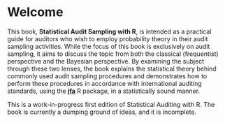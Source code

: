 # Welcome {.unnumbered}

This book, **Statistical Audit Sampling with R**, is intended as a practical guide for auditors who wish to employ probability theory in their audit sampling activities. While the focus of this book is exclusively on audit sampling, it aims to discuss the topic from both the classical (frequentist) perspective and the Bayesian perspective. By examining the subject through these two lenses, the book explains the statistical theory behind commonly used audit sampling procedures and demonstrates how to perform these procedures in accordance with international auditing standards, using the [**jfa**](https://cran.r-project.org/package=jfa) R package, in a statistically sound manner.

::: {.callout-note appearance="simple"}
This is a work-in-progress first edition of Statistical Auditing with R. The book is currently a dumping ground of ideas, and it is incomplete.
:::